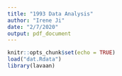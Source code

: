 ```yaml
---
title: "1993 Data Analysis"
author: "Irene Ji"
date: "2/7/2020"
output: pdf_document
---
```


```r
knitr::opts_chunk$set(echo = TRUE)
load("dat.Rdata")
library(lavaan)
```

### 

```r

```




